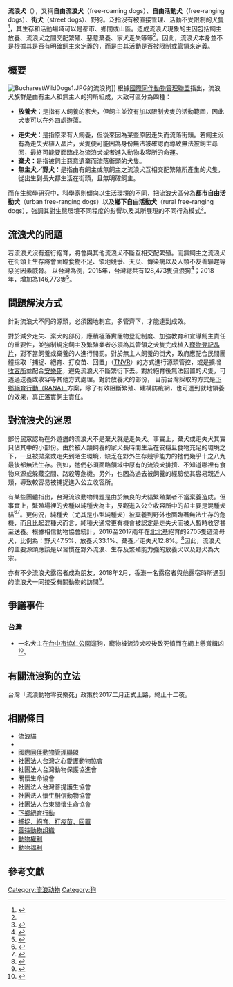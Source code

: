 {{expand English}}
'''流浪犬'''（{{lang-en|Stray dogs}}），又稱'''自由流浪犬'''（free-roaming dogs）、'''自由活動犬'''（free-ranging dogs）、'''街犬'''（street dogs）、野狗。泛指沒有被直接管理、活動不受限制的犬隻<ref name=":0">{{Cite web|url=http://www.icam-coalition.org/downloads/ICAM_Co_Humane_Dog_Population_Management_Guidance_Chinese.pdf|title=國際伴侶動物管理聯盟（ICAM）出版的「人道犬隻族群管理指南」|accessdate=2017-06-16|author=國際伴侶動物管理聯盟（ICAM）|archive-date=2018-10-08|archive-url=https://web.archive.org/web/20181008132544/http://www.icam-coalition.org/downloads/ICAM_Co_Humane_Dog_Population_Management_Guidance_Chinese.pdf|dead-url=yes}}</ref>，其生存和活動場域可以是都市、鄉間或山區。造成流浪犬現象的主因包括飼主放養、流浪犬之間交配繁殖、惡意棄養、家犬走失等等<ref name=":0" />。因此，流浪犬本身並不是根據其是否有明確飼主來定義的，而是由其活動是否被限制或管領來定義。

== 概要 ==
[[File:BucharestWildDogs1.JPG|thumb]]的流浪狗]]
根據[[國際同伴動物管理聯盟|國際同伴動物管理聯盟]]指出，流浪犬族群是由有主人和無主人的狗所組成，大致可區分為四種：
* '''放養犬：'''是指有人飼養的家犬，但飼主並沒有加以限制犬隻的活動範圍，因此犬隻可以在外四處遊蕩。

* '''走失犬：'''是指原來有人飼養，但後來因為某些原因走失而流落街頭。若飼主沒有為走失犬植入晶片，犬隻便可能因為身份無法被確認而導致無法被飼主尋回，最終可能要面臨成為流浪犬或者進入動物收容所的命運。
* '''棄犬：'''是指被飼主惡意遺棄而流落街頭的犬隻。
* '''無主犬／野犬：'''是指由有飼主或無飼主之流浪犬互相交配繁殖所產生的犬隻，從出生到長大都生活在街頭，且無明確飼主。
而在生態學研究中，科學家則傾向以生活環境的不同，把流浪犬區分為'''都市自由活動犬'''（urban free-ranging dogs）以及'''鄉下自由活動犬'''（rural free-ranging dogs），強調其對生態環境不同程度的影響以及其所展現的不同行為模式<ref>{{Cite journal|title=Dogs Canis familiaris as carnivores: their role and function in intraguild competition|url=http://onlinelibrary.wiley.com/doi/10.1111/j.1365-2907.2009.00148.x/abstract|last=Vanak|first=Abi Tamim|last2=Gompper|first2=Matthew E.|date=2009-10-01|journal=Mammal Review|issue=4|doi=10.1111/j.1365-2907.2009.00148.x|volume=39|pages=265–283|language=en|issn=1365-2907|access-date=2017-06-22|archive-date=2017-04-08|archive-url=https://web.archive.org/web/20170408123346/http://onlinelibrary.wiley.com/doi/10.1111/j.1365-2907.2009.00148.x/abstract|dead-url=no}}</ref>。

== 流浪犬的問題 ==
若流浪犬沒有進行絕育，將會與其他流浪犬不斷互相交配繁殖。而無飼主之流浪犬在街頭上生存將會面臨食物不足、領地競爭、天災、傳染病以及人類不友善驅趕等惡劣因素威脅。
以台灣為例，2015年，台灣總共有128,473隻流浪狗<ref>{{Cite web |url=https://animal.coa.gov.tw/html/index_06_0621_dog.html |title=存档副本 |access-date=2019-04-17 |archive-date=2019-10-26 |archive-url=https://web.archive.org/web/20191026090934/http://animal.coa.gov.tw/html/index_06_0621_dog.html |dead-url=no }}</ref>；2018年，增加為146,773隻<ref>{{Cite web|title=107年度台灣地區各縣市遊蕩犬調查結果|url=https://animal.coa.gov.tw/html/index_06_1_Y107.html|accessdate=2019-10-30|author=|date=|format=|publisher=|language=|archive-date=2019-10-30|archive-url=https://web.archive.org/web/20191030060646/https://animal.coa.gov.tw/html/index_06_1_Y107.html|dead-url=no}}</ref>。

== 問題解決方式 ==
針對流浪犬不同的源頭，必須因地制宜，多管齊下，才能達到成效。

對於減少走失、棄犬的部份，應積極落實寵物登記制度、加強教育和宣導飼主責任的重要性，並強制規定飼主及繁殖業者必須為其管領之犬隻完成植入[[寵物登記晶片|寵物登記晶片]]，對不當飼養或棄養的人進行開罰。對於無主人飼養的街犬，政府應配合民間團體採取「捕捉、絕育、打疫苗、回置」（[[TNVR|TNVR]]）的方式進行源頭管控，或是擴增[[動物收容所|收容所]]並配合[[人道毀滅|安樂死]]，避免流浪犬不斷繁衍下去。對於絕育後無法回置的犬隻，可透過送養或收容等其他方式處理。對於放養犬的部份，
目前台灣採取的方式是[[下鄉絕育行動|下鄉絕育行動（RANA）]]方案，除了有效阻斷繁殖、建構防疫網，也可達到就地領養的效果，真正落實飼主責任。

== 對流浪犬的迷思 ==
部份民眾認為在外遊盪的流浪犬不是棄犬就是走失犬。事實上，棄犬或走失犬其實只佔其中的小部份。由於被人類飼養的家犬長時間生活在安穩且食物充足的環境之下，一旦被拋棄或走失到陌生環境，缺乏在野外生存競爭能力的牠們幾乎十之八九最後都無法生存。例如，牠們必須面臨領域中原有的流浪犬排擠、不知道哪裡有食物來源或躲藏空間、路殺等危機。另外，也因為過去被飼養的經驗使其容易親近人類，導致較容易被捕捉進入公立收容所。

有某些團體指出，台灣流浪動物問題是由於無良的犬貓繁殖業者不當棄養造成。但事實上，繁殖場裡的犬種以純種犬為主，反觀進入公立收容所中的卻主要是混種犬貓<ref>{{Cite web|title=全國推廣動物認領養平台|url=https://asms.coa.gov.tw/Amlapp/App/Default.aspx|accessdate=2019-10-30|author=|date=|format=|work=animal-adoption.coa.gov.tw|publisher=|language=|archive-date=2021-01-26|archive-url=https://web.archive.org/web/20210126150823/https://asms.coa.gov.tw/Amlapp/App/Default.aspx|dead-url=no}}</ref><ref>{{Cite web|url=http://www.lca.org.tw/avot/3552|title=流浪動物TNR 的推手─林雅哲|accessdate=2017-06-22|work=關懷生命協會|language=zh-hant|archive-date=2020-08-05|archive-url=https://web.archive.org/web/20200805012526/https://www.lca.org.tw/avot/3552|dead-url=no}}</ref>。更何況，純種犬（尤其是小型純種犬）被棄養到野外也面臨著無法生存的危機，而且比起混種犬而言，純種犬通常更有機會被認定是走失犬而被人暫時收容甚至送養。根據相信動物協會統計，2016至2017兩年在[[北北基|北北基]]絕育的2705隻遊蕩母犬，比例為：野犬47.5%、放養犬33.1%、棄養／走失犬12.8%。<ref>{{Cite web|title=控制流浪動物數量的關鍵|url=http://www.faithforanimals.org.tw/4/post/2019/02/strategy-to-control-stray-animal-population.html|accessdate=2019-10-30|work=台灣懷生相信動物協會 - 以科學方法大規模結紮浪犬/放養犬|language=zh-TW}}</ref>因此，流浪犬的主要源頭應該是以習慣在野外流浪、生存及繁殖能力強的放養犬以及野犬為大宗。{{來源請求}}

亦有不少流浪犬露宿者成為朋友，2018年2月，香港一名露宿者與他露宿時所遇到的流浪犬一同接受有關動物的訪問<ref>{{Cite news|url=https://www.mpweekly.com/culture/%E7%84%A1%E5%AE%B6%E8%80%85-%E7%8B%97-%E7%8B%97%E5%B9%B4-67110|title=【狗眼看人間】阿肥：沒有家的人 更勝有家的人|author=|date=|work=|publisher=明周文化|accessdate=2018-02-15|language=|format=|archive-date=2021-01-18|archive-url=https://web.archive.org/web/20210118041225/https://www.mpweekly.com/culture/%E7%84%A1%E5%AE%B6%E8%80%85-%E7%8B%97-%E7%8B%97%E5%B9%B4-67110|dead-url=no}}</ref>。

==爭議事件==
===台灣===
*一名犬主在[[台中市|台中市]][[協仁公園|協仁公園]]遛狗，寵物被流浪犬咬後致死憤而在網上懸賞緝凶<ref>{{Cite web|title=愛犬被浪浪咬死 他5千元緝凶要牠「磕頭道歉」｜蘋果新聞網｜蘋果日報|url=https://tw.appledaily.com/new/realtime/20180604/1366892/|accessdate=2019-10-30|work=蘋果新聞網|language=zh-TW|archive-date=2019-11-06|archive-url=https://web.archive.org/web/20191106151559/https://tw.appledaily.com/new/realtime/20180604/1366892/|dead-url=no}}</ref>。

== 有關流浪狗的立法 ==
台灣「流浪動物零安樂死」政策於2017二月正式上路，終止十二夜。

==相關條目==
*[[流浪貓|流浪貓]]
*{{le|被遺棄寵物|Abandoned pets}}
*[[國際同伴動物管理聯盟|國際同伴動物管理聯盟]]
*社團法人台灣之心愛護動物協會
*社團法人台灣動物保護協進會
*關懷生命協會
*社團法人台灣菩提護生協會
*社團法人懷生相信動物協會
*社團法人台東關懷生命協會
*[[下鄉絕育行動|下鄉絕育行動]]
*[[捕捉、絕育、釋放|捕捉、絕育、打疫苗、回置]]
*[[善待動物组織|善待動物组織]]
*[[動物權利|動物權利]]
*[[動物福利|動物福利]]

==參考文獻==
{{reflist}}

{{Domestic dog}}
[[Category:流浪动物|Category:流浪动物]]
[[Category:狗|Category:狗]]